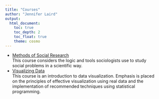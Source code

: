 ```yaml
---
title: "Courses"
author: "Jennifer Laird"
output: 
  html_document:
    toc: true
    toc_depth: 2
    toc_float: true
    theme: cosmo
---
```


- [Methods of Social Research](methods_social_research.Rmd) <br> 
This course considers the logic and tools sociologists use to study social problems in a scientific way.
- [Visualizing Data](data_viz.Rmd) <br> 
This course is an introduction to data visualization. Emphasis is placed on the principles of effective visualization using real data and the implementation of recommended techniques using statistical programming. 

   


